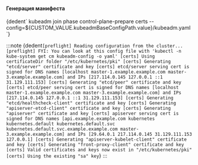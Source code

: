 



<h4>Генерация манифеста</h4>
<CodeBlock language="bash">
    {dedent`
        kubeadm join phase control-plane-prepare certs --config=${CUSTOM_VALUE.kubeadmBaseConfigPath.value}/kubeadm.yaml
    `}
</CodeBlock>


:::note
<CodeBlock language="bash">
    {dedent`
        [preflight] Reading configuration from the cluster...
        [preflight] FYI: You can look at this config file with 'kubectl -n kube-system get cm kubeadm-config -o yaml'
        [certs] Using certificateDir folder "/etc/kubernetes/pki"
        [certs] Generating "etcd/server" certificate and key
        [certs] etcd/server serving cert is signed for DNS names [localhost master-1.example.example.com master-3.example.example.com] and IPs [217.114.0.145 127.0.0.1 ::1 31.129.111.153]
        [certs] Generating "etcd/peer" certificate and key
        [certs] etcd/peer serving cert is signed for DNS names [localhost master-1.example.example.com master-3.example.example.com] and IPs [217.114.0.145 127.0.0.1 ::1 31.129.111.153]
        [certs] Generating "etcd/healthcheck-client" certificate and key
        [certs] Generating "apiserver-etcd-client" certificate and key
        [certs] Generating "apiserver" certificate and key
        [certs] apiserver serving cert is signed for DNS names [api.example.example.com kubernetes kubernetes.default kubernetes.default.svc kubernetes.default.svc.example.example.com master-3.example.example.com] and IPs [29.64.0.1 217.114.0.145 31.129.111.153 127.0.0.1]
        [certs] Generating "apiserver-kubelet-client" certificate and key
        [certs] Generating "front-proxy-client" certificate and key
        [certs] Valid certificates and keys now exist in "/etc/kubernetes/pki"
        [certs] Using the existing "sa" key
    `}
</CodeBlock>
:::

